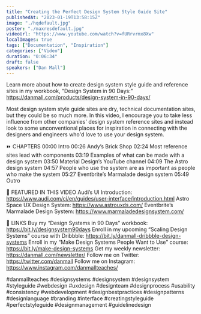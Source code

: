 ```yaml
---
title: "Creating the Perfect Design System Style Guide Site"
publishedAt: "2023-01-19T13:58:15Z"
image: "./hqdefault.jpg"
poster: "./maxresdefault.jpg"
videoUrl: "https://www.youtube.com/watch?v=fURrvrmx8Xw"
localImages: true
tags: ["Documentation", "Inspiration"]
categories: ["Video"]
duration: "0:06:34"
draft: false
speakers: ["Dan Mall"]
---
```


Learn more about how to create design system style guide and reference sites in my workbook, "Design System in 90 Days:" https://danmall.com/products/design-system-in-90-days/

Most design system style guide sites are dry, technical documentation sites, but they could be so much more. In this video, I encourage you to take less influence from other companies' design system reference sites and instead look to some unconventional places for inspiration in connecting with the designers and engineers who'd love to use your design system.

⏩ CHAPTERS
00:00 Intro
00:26 Andy’s Brick Shop
02:24 Most reference sites lead with components
03:19 Examples of what can be made with a design system
03:50 Material Design’s YouTube channel
04:09 The Astro design system
04:57 People who use the system are as important as people who make the system
05:27 Eventbrite’s Marmalade design system
05:49 Outro

🔦 FEATURED IN THIS VIDEO
Audi’s UI Introduction: https://www.audi.com/ci/en/guides/user-interface/introduction.html
Astro Space UX Design System: https://www.astrouxds.com/
Eventbrite’s Marmalade Design System: https://www.marmaladedesignsystem.com/

🔗 LINKS
Buy my “Design Systems in 90 Days” workbook: https://bit.ly/designsystem90days
Enroll in my upcoming “Scaling Design Systems” course with Dribbble: https://bit.ly/danmall-dribbble-design-systems
Enroll in my “Make Design Systems People Want to Use” course: https://bit.ly/make-design-systems
Get my weekly newsletter: https://danmall.com/newsletter/
Follow me on Twitter: https://twitter.com/danmall
Follow me on Instagram: https://www.instagram.com/danmallteaches/

#danmallteaches #designsystems #designsystem #designsystem #styleguide #webdesign #uxdesign #designteam #designprocess #usability #consistency #webdevelopment #designbestpractices #designpatterns #designlanguage #branding #interface #creatingstyleguide #perfectstyleguide #designmanagement #guidelinedesign
